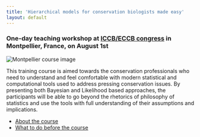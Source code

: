 ```yaml
---
title: 'Hierarchical models for conservation biologists made easy'
layout: default
---
```



### One-day teaching workshop at [ICCB/ECCB congress](http://www.iccb-eccb2015.org/content/pre-congress-training-workshops) in Montpellier, France, on August 1st

<div class="col-md-4">
<img alt="Montpellier course image" src="http://peter.solymos.org/img/thumbnails/dc-montpellier-2015.png">
</div>

<div class="col-md-4">
<p>This training course is aimed towards the conservation professionals who need to understand and feel comfortable with modern statistical and computational tools used to address pressing conservation issues. By presenting both Bayesian and Likelihood based approaches, the participants will be able to go beyond the rhetorics of philosophy of statistics and use the tools with full understanding of their assumptions and implications.</p>
</div>

* [About the course]({{ site.baseurl }}/courses/2015/montpellier/about-the-course.html)
* [What to do before the course]({{ site.baseurl }}/courses/2015/montpellier/how-to-prepare.html)

